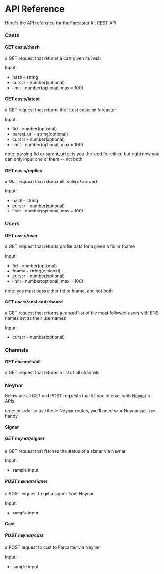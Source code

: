 # API Reference

Here's the API reference for the Farcaster Kit REST API

### Casts

#### GET casts/:hash
a GET request that returns a cast given its hash

Input:
- hash - string
- cursor - number(optional)
- limit - number(optional, max = 100)

#### GET casts/latest
a GET request that returns the latest casts on farcaster

Input:
- fid - number(optional)
- parent_url - string(optional)
- cursor - number(optional)
- limit - number(optional, max = 100)

note: passing fid or parent_url gets you the feed for either, but right now you can only input one of them -- not both

#### GET casts/replies
a GET request that returns all replies to a cast

Input:
- hash - string
- cursor - number(optional)
- limit - number(optional, max = 100)

### Users

#### GET users/user
a GET request that returns profile data for a given a fid or fname

Input:
- fid - number(optional)
- fname - string(optional)
- cursor - number(optional)
- limit - number(optional, max = 100)

note: you must pass either fid or fname, and not both

#### GET users/ensLeaderboard
a GET request that returns a ranked list of the most followed users with ENS names set as their usernames

Input:
- cursor - number(optional)

### Channels

#### GET channels/all
a GET request that returns a list of all channels

### Neynar

Below are all GET and POST requests that let you interact with [Neynar](https://neynar.com)'s APIs.

note: in order to use these Neynar routes, you'll need your Neynar `api_key` handy

#### Signer

##### GET neynar/signer
a GET request that fetches the status of a signer via Neynar

Input: 
- sample input

##### POST neynar/signer
a POST request to get a signer from Neynar

Input: 
- sample input

#### Cast

##### POST neynar/cast
a POST request to cast to Farcaster via Neynar

Input: 
- sample input